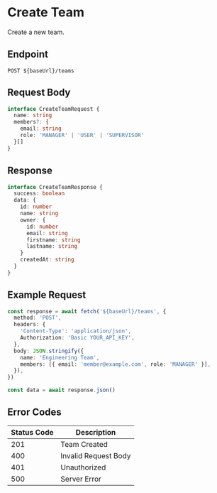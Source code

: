 # Create Team

Create a new team.

## Endpoint

```http
POST ${baseUrl}/teams
```

## Request Body

```typescript
interface CreateTeamRequest {
  name: string
  members?: {
    email: string
    role: 'MANAGER' | 'USER' | 'SUPERVISOR'
  }[]
}
```

## Response

```typescript
interface CreateTeamResponse {
  success: boolean
  data: {
    id: number
    name: string
    owner: {
      id: number
      email: string
      firstname: string
      lastname: string
    }
    createdAt: string
  }
}
```

## Example Request

```typescript
const response = await fetch('${baseUrl}/teams', {
  method: 'POST',
  headers: {
    'Content-Type': 'application/json',
    Authorization: 'Basic YOUR_API_KEY',
  },
  body: JSON.stringify({
    name: 'Engineering Team',
    members: [{ email: 'member@example.com', role: 'MANAGER' }],
  }),
})

const data = await response.json()
```

## Error Codes

| Status Code | Description          |
| ----------- | -------------------- |
| 201         | Team Created         |
| 400         | Invalid Request Body |
| 401         | Unauthorized         |
| 500         | Server Error         |
